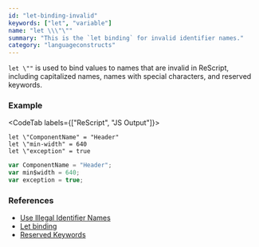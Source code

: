 ```yaml
---
id: "let-binding-invalid"
keywords: ["let", "variable"]
name: "let \\\"\""
summary: "This is the `let binding` for invalid identifier names."
category: "languageconstructs"
---
```


`let \""` is used to bind values to names that are invalid in ReScript, including capitalized names, names with special characters, and reserved keywords.

### Example

<CodeTab labels={["ReScript", "JS Output"]}>

```res
let \"ComponentName" = "Header"
let \"min-width" = 640
let \"exception" = true
```

```js
var ComponentName = "Header";
var min$width = 640;
var exception = true;
```

</CodeTab>

### References

* [Use Illegal Identifier Names](/docs/manual/latest/use-illegal-identifier-names)
* [Let binding](/docs/manual/latest/let-binding)
* [Reserved Keywords](/docs/manual/latest/reserved-keywords)
